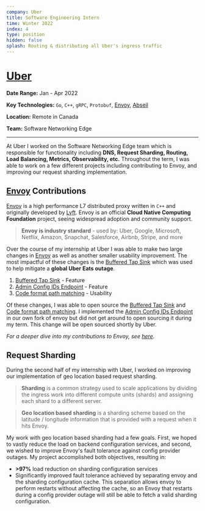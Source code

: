 ```yaml
---
company: Uber
title: Software Engineering Intern
time: Winter 2022
index: 4
type: position
hidden: false
splash: Routing & distributing all Uber's ingress traffic
---
```


# [Uber](https://www.uber.com/)

**Date Range:** Jan - Apr 2022

**Key Technologies:** `Go`, `C++`, `gRPC`, `Protobuf`, [Envoy](https://www.envoyproxy.io/), [Abseil](https://abseil.io/)

**Location:** Remote in Canada

**Team:** Software Networking Edge

---

At Uber I worked on the Software Networking Edge team which is responsible for functionality including **DNS, Request Sharding, Routing, Load Balancing, Metrics, Observability, etc.** Throughout the term, I was able to work on a few different projects including contributing to Envoy, and improving our request sharding implementation.

## [Envoy](https://github.com/envoyproxy/envoy) Contributions

[Envoy](https://github.com/envoyproxy/envoy) is a high performance L7 distributed proxy written in `C++` and originally developed by [Lyft](https://www.lyft.com/). Envoy is an official **Cloud Native Computing Foundation** project, seeing widespread adoption and community support.

> **Envoy is industry standard** - used by: Uber, Google, Microsoft, Netflix, Amazon, Snapchat, Salesforce, Airbnb, Stripe, and more

Over the course of my internship at Uber I was able to make two large changes in [Envoy](https://github.com/envoyproxy/envoy) as well as another smaller usability improvement. The most impactful of these changes is the [Buffered Tap Sink](https://github.com/envoyproxy/envoy/pull/20142) which was used to help mitigate a **global Uber Eats outage**.
1. [Buffered Tap Sink](https://github.com/envoyproxy/envoy/pull/20142) - Feature
2. [Admin Config IDs Endpoint](https://github.com/envoyproxy/envoy/issues/19942) - Feature
3. [Code format path matching](https://github.com/envoyproxy/envoy/pull/20108) - Usability

Of these changes, I was able to open source the [Buffered Tap Sink](https://github.com/envoyproxy/envoy/pull/20142) and [Code format path matching](https://github.com/envoyproxy/envoy/pull/20108). I implemented the [Admin Config IDs Endpoint](https://github.com/envoyproxy/envoy/issues/19942) in our own fork of envoy but did not get around to open sourcing it during my term. This change will be open sourced shortly by Uber.

*For a deeper dive into my contributions to Envoy, see [here](#open-source-envoy).*

## Request Sharding

During the second half of my internship with Uber, I worked on improving our implementation of geo location based request sharding.
> **Sharding** is a common strategy used to scale applications by dividing the ingress work into different compute units (shards) and assigning each shard to a different server.

> **Geo location based sharding** is a sharding scheme based on the latitude / longitude information that is provided with a request when it hits Envoy.

My work with geo location based sharding had a few goals. First, we hoped to vastly reduce the load on backend configuration services, and second, we wished to improve Envoy's fault tolerance against config provider outages. My project accomplished both objectives, resulting in:
- **>97%** load reduction on sharding configuration services
- Significantly improved fault tolerance achieved by separating envoy and the sharding configuration cache. This separation allows envoy to perform restarts without affecting the cache, so an Envoy that restarts during a config provider outage will still be able to fetch a valid sharding configuration.
